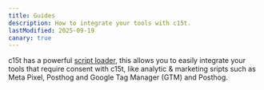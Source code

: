 ```yaml
---
title: Guides
description: How to integrate your tools with c15t.
lastModified: 2025-09-19
canary: true
---
```


c15t has a powerful [script loader](/docs/frameworks/javascript/script-loader), this allows you to easily integrate your tools that require consent with c15t, like analytic & marketing sripts such as Meta Pixel, Posthog and Google Tag Manager (GTM) and Posthog.


